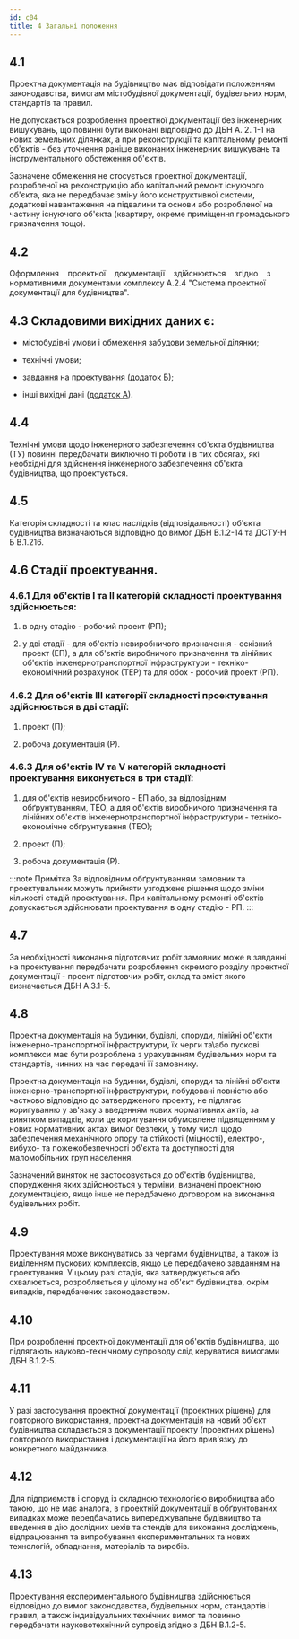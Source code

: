 ```yaml
---
id: c04
title: 4 Загальні положення
---
```


## 4.1
Проектна документація на будівництво має відповідати положенням законодавства, вимогам містобудівної документації, будівельних норм, стандартів та правил.

Не допускається розроблення проектної документації без інженерних вишукувань, що повинні бути виконані відповідно до ДБН А. 2. 1-1 на нових земельних ділянках, а при реконструкції та капітальному ремонті об'єктів - без уточнення раніше виконаних інженерних вишукувань та інструментального обстеження об'єктів.

Зазначене обмеження не стосується проектної документації, розробленої на реконструкцію або капітальний ремонт існуючого об'єкта, яка не передбачає зміну його конструктивної системи, додаткові навантаження на підвалини та основи або розробленої на частину існуючого об'єкта (квартиру, окреме приміщення громадського призначення тощо).

## 4.2
Оформлення    проектної    документації    здійснюється    згідно    з нормативними документами комплексу А.2.4 "Система проектної документації для будівництва".

## 4.3 Складовими вихідних даних є:

- містобудівні умови і обмеження забудови земельної ділянки;

- технічні умови;

- завдання на проектування ([додаток Б](../b)); 

- інші вихідні дані ([додаток А](../a)).

## 4.4
Технічні умови щодо інженерного забезпечення об'єкта будівництва (ТУ) повинні передбачати виключно ті роботи і в тих обсягах, які необхідні для здійснення інженерного забезпечення об'єкта будівництва, що проектується.

## 4.5
Категорія складності та клас наслідків (відповідальності) об'єкта будівництва визначаються відповідно до вимог ДБН В.1.2-14 та ДСТУ-Н Б В.1.216.

## 4.6 Стадії проектування.

### 4.6.1 Для об'єктів І та II категорій складності проектування здійснюється:

1. в одну стадію - робочий проект (РП);

2. у дві стадії - для об'єктів невиробничого призначення - ескізний проект (ЕП), а для об'єктів виробничого призначення та лінійних об'єктів інженернотранспортної інфраструктури - техніко-економічний розрахунок (ТЕР) та для обох - робочий проект (РП).

### 4.6.2 Для об'єктів III категорії складності проектування здійснюється в дві стадії:

1. проект (П);

2. робоча документація (Р).

### 4.6.3 Для об'єктів IV та V категорій складності проектування виконується в три стадії:

1. для об'єктів невиробничого - ЕП або, за відповідним обґрунтуванням, ТЕО, а для об'єктів виробничого призначення та лінійних об'єктів інженернотранспортної інфраструктури - техніко-економічне обґрунтування (ТЕО);

2. проект (П);

3. робоча документація (Р).


:::note Примітка
За відповідним обґрунтуванням замовник та проектувальник можуть прийняти узгоджене рішення щодо зміни кількості стадій проектування. При капітальному ремонті об'єктів допускається здійснювати проектування в одну стадію - РП.
:::

## 4.7
За необхідності виконання підготовчих робіт замовник може в завданні на проектування передбачати розроблення окремого розділу проектної документації - проект підготовчих робіт, склад та зміст якого визначається ДБН А.3.1-5.

## 4.8
Проектна документація на будинки, будівлі, споруди, лінійні об'єкти інженерно-транспортної інфраструктури, їх черги та\\або пускові комплекси має бути розроблена з урахуванням будівельних норм та стандартів, чинних на час передачі її замовнику.

Проектна документація на будинки, будівлі, споруди та лінійні об'єкти інженерно-транспортної інфраструктури, побудовані повністю або частково відповідно до затвердженого проекту, не підлягає коригуванню у зв'язку з введенням нових нормативних актів, за винятком випадків, коли це коригування обумовлене підвищенням у нових нормативних актах вимог безпеки, у тому числі щодо забезпечення механічного опору та стійкості (міцності), електро-, вибухо- та пожежобезпечності об'єкта та доступності для маломобільних груп населення.

Зазначений виняток не застосовується до об'єктів будівництва, спорудження яких здійснюється у терміни, визначені проектною документацією, якщо інше не передбачено договором на виконання будівельних робіт.

## 4.9
Проектування може виконуватись за чергами будівництва, а також із виділенням пускових комплексів, якщо це передбачено завданням на проектування. У цьому разі стадія, яка затверджується або схвалюється, розробляється у цілому на об'єкт будівництва, окрім випадків, передбачених законодавством.

## 4.10
При розробленні проектної документації для об'єктів будівництва, що підлягають науково-технічному супроводу слід керуватися вимогами ДБН В.1.2-5.

## 4.11
У разі застосування проектної документації (проектних рішень) для повторного використання, проектна документація на новий об'єкт будівництва складається з документації проекту (проектних рішень) повторного використання і документації на його прив'язку до конкретного майданчика.

## 4.12
Для підприємств і споруд із складною технологією виробництва або такою, що не має аналога, в проектній документації в обґрунтованих випадках може передбачатись випереджувальне будівництво та введення в дію дослідних цехів та стендів для виконання досліджень, відпрацювання та випробування експериментальних та нових технологій, обладнання, матеріалів та виробів.

## 4.13
Проектування експериментального будівництва здійснюється відповідно до вимог законодавства, будівельних норм, стандартів і правил, а також індивідуальних технічних вимог та повинно передбачати науковотехнічний супровід згідно з ДБН В.1.2-5.
